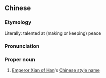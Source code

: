 ==Chinese==
{{zh-forms}}

===Etymology===
Literally: talented at (making or keeping) peace

===Pronunciation===
{{zh-pron
|m=Bóhé
|cat=pn
}}

===Proper noun===
{{zh-proper noun}}

# [[w:Emperor Xian of Han|Emperor Xian of Han]]'s [[w:Chinese style name|Chinese style name]]